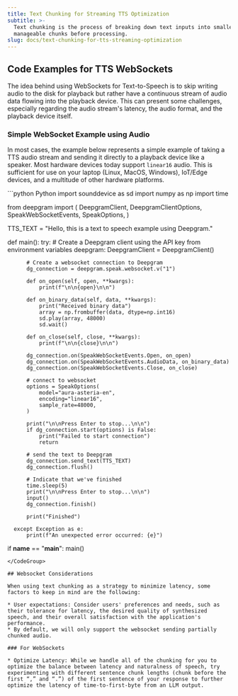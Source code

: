 ```yaml
---
title: Text Chunking for Streaming TTS Optimization
subtitle: >-
  Text chunking is the process of breaking down text inputs into smaller,
  manageable chunks before processing.
slug: docs/text-chunking-for-tts-streaming-optimization
---
```



## Code Examples for TTS WebSockets

The idea behind using WebSockets for Text-to-Speech is to skip writing audio to the disk for playback but rather have a continuous stream of audio data flowing into the playback device. This can present some challenges, especially regarding the audio stream's latency, the audio format, and the playback device itself.

### Simple WebSocket Example using Audio

In most cases, the example below represents a simple example of taking a TTS audio stream and sending it directly to a playback device like a speaker. Most hardware devices today support `linear16` audio. This is sufficient for use on your laptop (Linux, MacOS, Windows), IoT/Edge devices, and a multitude of other hardware platforms.

<CodeGroup>
  ```python Python
  import sounddevice as sd
  import numpy as np
  import time

  from deepgram import (
      DeepgramClient,
      DeepgramClientOptions,
      SpeakWebSocketEvents,
      SpeakOptions,
  )

  TTS_TEXT = "Hello, this is a text to speech example using Deepgram."

  def main():
      try:
          # Create a Deepgram client using the API key from environment variables
          deepgram: DeepgramClient = DeepgramClient()

          # Create a websocket connection to Deepgram
          dg_connection = deepgram.speak.websocket.v("1")

          def on_open(self, open, **kwargs):
              print(f"\n\n{open}\n\n")

          def on_binary_data(self, data, **kwargs):
              print("Received binary data")
              array = np.frombuffer(data, dtype=np.int16)
              sd.play(array, 48000)
              sd.wait()

          def on_close(self, close, **kwargs):
              print(f"\n\n{close}\n\n")

          dg_connection.on(SpeakWebSocketEvents.Open, on_open)
          dg_connection.on(SpeakWebSocketEvents.AudioData, on_binary_data)
          dg_connection.on(SpeakWebSocketEvents.Close, on_close)

          # connect to websocket
          options = SpeakOptions(
              model="aura-asteria-en",
              encoding="linear16",
              sample_rate=48000,
          )

          print("\n\nPress Enter to stop...\n\n")
          if dg_connection.start(options) is False:
              print("Failed to start connection")
              return

          # send the text to Deepgram
          dg_connection.send_text(TTS_TEXT)
          dg_connection.flush()

          # Indicate that we've finished
          time.sleep(5)
          print("\n\nPress Enter to stop...\n\n")
          input()
          dg_connection.finish()

          print("Finished")
          
      except Exception as e:
          print(f"An unexpected error occurred: {e}")

  if __name__ == "__main__":
      main()
  ```
</CodeGroup>

## Websocket Considerations

When using text chunking as a strategy to minimize latency, some factors to keep in mind are the following:

* User expectations: Consider users' preferences and needs, such as their tolerance for latency, the desired quality of synthesized speech, and their overall satisfaction with the application's performance.
* By default, we will only support the websocket sending partially chunked audio.

### For WebSockets

* Optimize Latency: While we handle all of the chunking for you to optimize the balance between latency and naturalness of speech, try experimenting with different sentence chunk lengths (chunk before the first “,” and “.”) of the first sentence of your response to further optimize the latency of time-to-first-byte from an LLM output.
